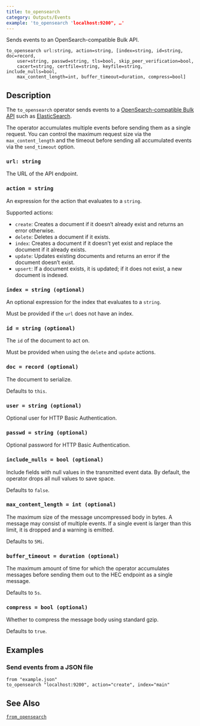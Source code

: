 ```yaml
---
title: to_opensearch
category: Outputs/Events
example: 'to_opensearch 'localhost:9200", …'
---
```

Sends events to an OpenSearch-compatible Bulk API.

```tql
to_opensearch url:string, action=string, [index=string, id=string, doc=record,
    user=string, passwd=string, tls=bool, skip_peer_verification=bool,
    cacert=string, certfile=string, keyfile=string, include_nulls=bool,
    max_content_length=int, buffer_timeout=duration, compress=bool]
```

## Description

The `to_opensearch` operator sends events to a [OpenSearch-compatible Bulk
API][api] such as [ElasticSearch][elasticsearch].

[api]: https://opensearch.org/docs/latest/api-reference/document-apis/bulk/
[elasticsearch]: https://www.elastic.co/elasticsearch

The operator accumulates multiple events before sending them as a single
request. You can control the maximum request size via the
`max_content_length` and the timeout before sending all accumulated events via
the `send_timeout` option.

### `url: string`

The URL of the API endpoint.

### `action = string`

An expression for the action that evaluates to a `string`.

Supported actions:
- `create`: Creates a document if it doesn’t already exist and returns an error otherwise.
- `delete`: Deletes a document if it exists.
- `index`: Creates a document if it doesn’t yet exist and replace the document if it already exists.
- `update`: Updates existing documents and returns an error if the document doesn’t exist.
- `upsert`: If a document exists, it is updated; if it does not exist, a new document is indexed.

### `index = string (optional)`

An optional expression for the index that evaluates to a `string`.

Must be provided if the `url` does not have an index.

### `id = string (optional)`

The `id` of the document to act on.

Must be provided when using the `delete` and `update` actions.

### `doc = record (optional)`

The document to serialize.

Defaults to `this`.

### `user = string (optional)`

Optional user for HTTP Basic Authentication.

### `passwd = string (optional)`

Optional password for HTTP Basic Authentication.


<TLSOptions tls_default="true"/>

### `include_nulls = bool (optional)`

Include fields with null values in the transmitted event data. By default, the
operator drops all null values to save space.

Defaults to `false`.

### `max_content_length = int (optional)`

The maximum size of the message uncompressed body in bytes. A message may consist of multiple events.
If a single event is larger than this limit, it is dropped and a warning is emitted.

Defaults to `5Mi`.

### `buffer_timeout = duration (optional)`

The maximum amount of time for which the operator accumulates messages before
sending them out to the HEC endpoint as a single message.

Defaults to `5s`.

### `compress = bool (optional)`

Whether to compress the message body using standard gzip.

Defaults to `true`.

## Examples

### Send events from a JSON file

```tql
from "example.json"
to_opensearch "localhost:9200", action="create", index="main"
```

## See Also

[`from_opensearch`](/reference/operators/from_opensearch)
